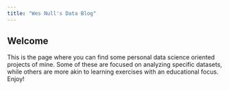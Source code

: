 ```yaml
---
title: "Wes Null's Data Blog"
---
```


## Welcome 

This is the page where you can find some personal data science oriented projects of mine. Some of these are focused on analyzing specific datasets, while others are more akin to learning exercises with an educational focus. Enjoy!

